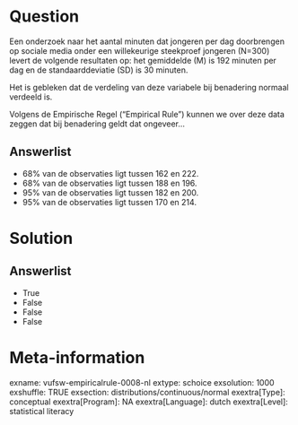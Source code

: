 Question
========
Een onderzoek naar het aantal minuten dat jongeren per dag doorbrengen
op sociale media onder een willekeurige steekproef jongeren (N=300)
levert de volgende resultaten op: het gemiddelde (M) is 192 minuten per
dag en de standaarddeviatie (SD) is 30 minuten.  
  
Het is gebleken dat de verdeling van deze variabele bij benadering
normaal verdeeld is.  
  
Volgens de Empirische Regel (“Empirical Rule”) kunnen we over deze data
zeggen dat bij benadering geldt dat ongeveer…

Answerlist
----------
* 68% van de observaties ligt tussen 162 en 222.
* 68% van de observaties ligt tussen 188 en 196.
* 95% van de observaties ligt tussen 182 en 200.
* 95% van de observaties ligt tussen 170 en 214.

Solution
========










Answerlist
----------
* True
* False
* False
* False

Meta-information
================
exname: vufsw-empiricalrule-0008-nl
extype: schoice
exsolution: 1000
exshuffle: TRUE
exsection: distributions/continuous/normal
exextra[Type]: conceptual
exextra[Program]: NA
exextra[Language]: dutch
exextra[Level]: statistical literacy

